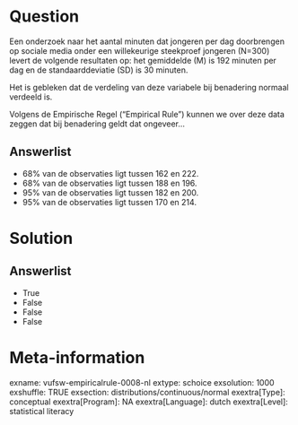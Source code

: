 Question
========
Een onderzoek naar het aantal minuten dat jongeren per dag doorbrengen
op sociale media onder een willekeurige steekproef jongeren (N=300)
levert de volgende resultaten op: het gemiddelde (M) is 192 minuten per
dag en de standaarddeviatie (SD) is 30 minuten.  
  
Het is gebleken dat de verdeling van deze variabele bij benadering
normaal verdeeld is.  
  
Volgens de Empirische Regel (“Empirical Rule”) kunnen we over deze data
zeggen dat bij benadering geldt dat ongeveer…

Answerlist
----------
* 68% van de observaties ligt tussen 162 en 222.
* 68% van de observaties ligt tussen 188 en 196.
* 95% van de observaties ligt tussen 182 en 200.
* 95% van de observaties ligt tussen 170 en 214.

Solution
========










Answerlist
----------
* True
* False
* False
* False

Meta-information
================
exname: vufsw-empiricalrule-0008-nl
extype: schoice
exsolution: 1000
exshuffle: TRUE
exsection: distributions/continuous/normal
exextra[Type]: conceptual
exextra[Program]: NA
exextra[Language]: dutch
exextra[Level]: statistical literacy

